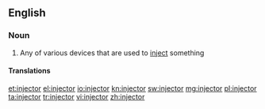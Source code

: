 ==English==

===Noun===
{{wikipedia}}
{{en-noun}}

# Any of various devices that are used to [[inject]] something

====Translations====
{{trans-top|device used to inject}}
{{trans-mid}}
{{trans-bottom}}

[[et:injector]]
[[el:injector]]
[[io:injector]]
[[kn:injector]]
[[sw:injector]]
[[mg:injector]]
[[pl:injector]]
[[ta:injector]]
[[tr:injector]]
[[vi:injector]]
[[zh:injector]]